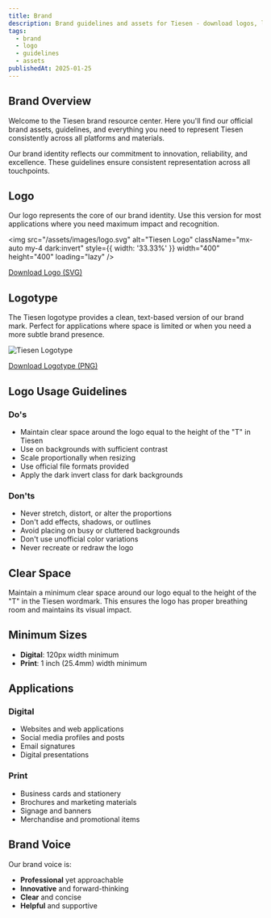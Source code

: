 ```yaml
---
title: Brand
description: Brand guidelines and assets for Tiesen - download logos, learn about our visual identity, and explore our brand standards.
tags:
  - brand
  - logo
  - guidelines
  - assets
publishedAt: 2025-01-25
---
```


## Brand Overview

Welcome to the Tiesen brand resource center. Here you'll find our official brand assets, guidelines, and everything you need to represent Tiesen consistently across all platforms and materials.

Our brand identity reflects our commitment to innovation, reliability, and excellence. These guidelines ensure consistent representation across all touchpoints.

## Logo

Our logo represents the core of our brand identity. Use this version for most applications where you need maximum impact and recognition.

<img
  src="/assets/images/logo.svg"
  alt="Tiesen Logo"
  className="mx-auto my-4 dark:invert"
  style={{ width: '33.33%' }}
  width="400"
  height="400"
  loading="lazy"
/>

[Download Logo (SVG)](/assets/images/logo.svg)

## Logotype

The Tiesen logotype provides a clean, text-based version of our brand mark. Perfect for applications where space is limited or when you need a more subtle brand presence.

![Tiesen Logotype](/assets/images/tiesen.png)

[Download Logotype (PNG)](/assets/images/tiesen.png)

## Logo Usage Guidelines

### Do's

- Maintain clear space around the logo equal to the height of the "T" in Tiesen
- Use on backgrounds with sufficient contrast
- Scale proportionally when resizing
- Use official file formats provided
- Apply the dark invert class for dark backgrounds

### Don'ts

- Never stretch, distort, or alter the proportions
- Don't add effects, shadows, or outlines
- Avoid placing on busy or cluttered backgrounds
- Don't use unofficial color variations
- Never recreate or redraw the logo

## Clear Space

Maintain a minimum clear space around our logo equal to the height of the "T" in the Tiesen wordmark. This ensures the logo has proper breathing room and maintains its visual impact.

## Minimum Sizes

- **Digital**: 120px width minimum
- **Print**: 1 inch (25.4mm) width minimum

## Applications

### Digital

- Websites and web applications
- Social media profiles and posts
- Email signatures
- Digital presentations

### Print

- Business cards and stationery
- Brochures and marketing materials
- Signage and banners
- Merchandise and promotional items

## Brand Voice

Our brand voice is:

- **Professional** yet approachable
- **Innovative** and forward-thinking
- **Clear** and concise
- **Helpful** and supportive

